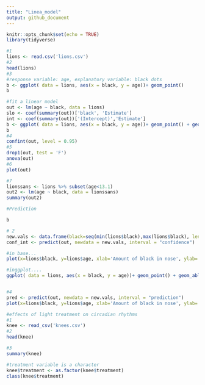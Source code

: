 ```yaml
---
title: "Linea_model"
output: github_document
---
```


```r
knitr::opts_chunk$set(echo = TRUE)
library(tidyverse)
```
```r
#1
lions <- read.csv('lions.csv')
#2
head(lions)
#3 
#response variable: age, explanatory variable: black dots
b <- ggplot( data = lions, aes(x = black, y = age))+ geom_point()
b
```
```r
#fit a linear model
out <- lm(age ~ black, data = lions)
slo <- coef(summary(out))['black', 'Estimate']
int <- coef(summary(out))['(Intercept)','Estimate']
b <- ggplot( data = lions, aes(x = black, y = age))+ geom_point() + geom_abline(aes(intercept = int, slope = slo, color = 'blue'))
b
#4
confint(out, level = 0.95)
#5
drop1(out, test = 'F')
anova(out)
#6
plot(out)

#7
lionssans <- lions %>% subset(age<13.1)
out2 <- lm(age ~ black, data = lionssans)
summary(out2)
```

```r
#Prediction

b

# 2
new.vals <- data.frame(black=seq(min(lions$black),max(lions$black), length=20))
conf_int <- predict(out, newdata = new.vals, interval = "confidence")

#in base... 
plot(x=lions$black, y=lions$age, xlab='Amount of black in nose', ylab='Age', pch=16, col='red', las=1) + abline(out, lwd=2, col='blue') + lines(x=new.vals[,'black'], y=conf_int[,'lwr'], lwd=2, lty=3, col='blue') + lines( x = new.vals[,'black'], y = conf_int[, 'upr'], lwd =2, lty =2, col ='blue')

#inggplot....
ggplot( data = lions, aes(x = black, y = age))+ geom_point() + geom_abline(aes(intercept = int, slope = slo, color = 'blue')) + geom_smooth(method=lm , color="red", fill="#69b3a2", se=TRUE)


#4
pred <- predict(out, newdata = new.vals, interval = "prediction") 
plot(x=lions$black, y=lions$age, xlab='Amount of black in nose', ylab='Age', pch=16, col='red', las=1) + abline(out, lwd=2, col='blue') + lines(x=new.vals[,'black'], y=conf_int[,'lwr'], lwd=2, lty=3, col='blue') + lines( x = new.vals[,'black'], y = conf_int[, 'upr'], lwd =2, lty =2, col ='blue') + lines( x = new.vals[,'black'], y = pred[, 'upr'], lwd =2, lty =2, col ='green') + lines( x = new.vals[,'black'], y = pred[, 'lwr'], lwd =2, lty =2, col ='green')
```
```r
#effects of light treatment on circadian rhythms
#1
knee <- read_csv('knees.csv')
#2
head(knee)

#3
summary(knee)

#treatment variable is a character 
knee$treatment <- as.factor(knee$treatment)
class(knee$treatment)

```


